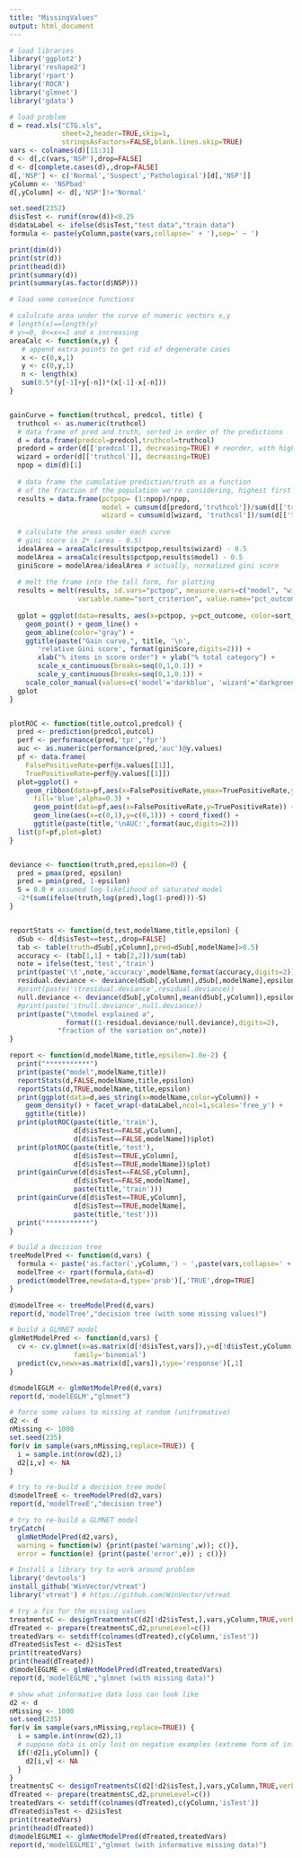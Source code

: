 ```yaml
---
title: "MissingValues"
output: html_document
---
```



```r
# load libraries
library('ggplot2')
library('reshape2')
library('rpart')
library('ROCR')
library('glmnet')
library('gdata')
```

```r
# load problem
d = read.xls("CTG.xls",
             sheet=2,header=TRUE,skip=1,
             stringsAsFactors=FALSE,blank.lines.skip=TRUE)
vars <- colnames(d)[11:31]
d <- d[,c(vars,'NSP'),drop=FALSE]
d <- d[complete.cases(d),,drop=FALSE]
d[,'NSP'] <- c('Normal','Suspect','Pathological')[d[,'NSP']]
yColumn <- 'NSPbad'
d[,yColumn] <- d[,'NSP']!='Normal'

set.seed(2352)
d$isTest <- runif(nrow(d))<0.25
d$dataLabel <- ifelse(d$isTest,"test data","train data")
formula <- paste(yColumn,paste(vars,collapse=' + '),sep=' ~ ')

print(dim(d))
print(str(d))
print(head(d))
print(summary(d))
print(summary(as.factor(d$NSP)))
```

```r
# load some conveince functions

# calulcate area under the curve of numeric vectors x,y
# length(x)==length(y)
# y>=0, 0<=x<=1 and x increasing
areaCalc <- function(x,y) {
   # append extra points to get rid of degenerate cases
   x <- c(0,x,1)
   y <- c(0,y,1)
   n <- length(x)
   sum(0.5*(y[-1]+y[-n])*(x[-1]-x[-n]))
}


gainCurve = function(truthcol, predcol, title) {
  truthcol <- as.numeric(truthcol)
  # data frame of pred and truth, sorted in order of the predictions
  d = data.frame(predcol=predcol,truthcol=truthcol)
  predord = order(d[['predcol']], decreasing=TRUE) # reorder, with highest first
  wizard = order(d[['truthcol']], decreasing=TRUE)
  npop = dim(d)[1]
  
  # data frame the cumulative prediction/truth as a function
  # of the fraction of the population we're considering, highest first
  results = data.frame(pctpop= (1:npop)/npop,
                       model = cumsum(d[predord,'truthcol'])/sum(d[['truthcol']]),
                       wizard = cumsum(d[wizard, 'truthcol'])/sum(d[['truthcol']]))
  
  # calculate the areas under each curve
  # gini score is 2* (area - 0.5)
  idealArea = areaCalc(results$pctpop,results$wizard) - 0.5
  modelArea = areaCalc(results$pctpop,results$model) - 0.5
  giniScore = modelArea/idealArea # actually, normalized gini score
  
  # melt the frame into the tall form, for plotting
  results = melt(results, id.vars="pctpop", measure.vars=c("model", "wizard"),
                 variable.name="sort_criterion", value.name="pct_outcome")
  
  gplot = ggplot(data=results, aes(x=pctpop, y=pct_outcome, color=sort_criterion)) + 
    geom_point() + geom_line() + 
    geom_abline(color="gray") +
    ggtitle(paste("Gain curve,", title, '\n', 
       'relative Gini score', format(giniScore,digits=2))) +
       xlab("% items in score order") + ylab("% total category") +
       scale_x_continuous(breaks=seq(0,1,0.1)) +
       scale_y_continuous(breaks=seq(0,1,0.1)) +
    scale_color_manual(values=c('model'='darkblue', 'wizard'='darkgreen'))
  gplot
}


plotROC <- function(title,outcol,predcol) {
  pred <- prediction(predcol,outcol)
  perf <- performance(pred,'tpr','fpr')
  auc <- as.numeric(performance(pred,'auc')@y.values)
  pf <- data.frame(
    FalsePositiveRate=perf@x.values[[1]],
    TruePositiveRate=perf@y.values[[1]])
  plot=ggplot() +
    geom_ribbon(data=pf,aes(x=FalsePositiveRate,ymax=TruePositiveRate,ymin=0),
      fill='blue',alpha=0.3) +
      geom_point(data=pf,aes(x=FalsePositiveRate,y=TruePositiveRate)) +
      geom_line(aes(x=c(0,1),y=c(0,1))) + coord_fixed() +
      ggtitle(paste(title,'\nAUC:',format(auc,digits=2)))
  list(pf=pf,plot=plot)
}


deviance <- function(truth,pred,epsilon=0) {
  pred = pmax(pred, epsilon)
  pred = pmin(pred, 1-epsilon)
  S = 0.0 # assumed log-likelihood of saturated model
  -2*(sum(ifelse(truth,log(pred),log(1-pred)))-S)
}


reportStats <- function(d,test,modelName,title,epsilon) {
  dSub <- d[d$isTest==test,,drop=FALSE]
  tab <- table(truth=dSub[,yColumn],pred=dSub[,modelName]>0.5)
  accuracy <- (tab[1,1] + tab[2,2])/sum(tab)
  note = ifelse(test,'test','train')
  print(paste('\t',note,'accuracy',modelName,format(accuracy,digits=2)))
  residual.deviance <- deviance(dSub[,yColumn],dSub[,modelName],epsilon)
  #print(paste('\tresidual.deviance',residual.deviance))
  null.deviance <- deviance(dSub[,yColumn],mean(dSub[,yColumn]),epsilon)
  #print(paste('\tnull.deviance',null.deviance))
  print(paste("\tmodel explained a",
              format((1-residual.deviance/null.deviance),digits=2),
            "fraction of the variation on",note))  
}

report <- function(d,modelName,title,epsilon=1.0e-2) {
  print("***********")
  print(paste("model",modelName,title))
  reportStats(d,FALSE,modelName,title,epsilon)
  reportStats(d,TRUE,modelName,title,epsilon)
  print(ggplot(data=d,aes_string(x=modelName,color=yColumn)) + 
    geom_density() + facet_wrap(~dataLabel,ncol=1,scales='free_y') +
    ggtitle(title))
  print(plotROC(paste(title,'train'),
                d[d$isTest==FALSE,yColumn],
                d[d$isTest==FALSE,modelName])$plot)
  print(plotROC(paste(title,'test'),
                d[d$isTest==TRUE,yColumn],
                d[d$isTest==TRUE,modelName])$plot)
  print(gainCurve(d[d$isTest==FALSE,yColumn],
                d[d$isTest==FALSE,modelName],
                paste(title,'train')))
  print(gainCurve(d[d$isTest==TRUE,yColumn],
                d[d$isTest==TRUE,modelName],
                paste(title,'test')))
  print("***********")
}
```


```r
# build a decision tree
treeModelPred <- function(d,vars) {
  formula <- paste('as.factor(',yColumn,') ~ ',paste(vars,collapse=' + '),sep='')
  modelTree <- rpart(formula,data=d)
  predict(modelTree,newdata=d,type='prob')[,'TRUE',drop=TRUE]
}

d$modelTree <- treeModelPred(d,vars)
report(d,'modelTree',"decision tree (with some missing values)")
```

```r
# build a GLMNET model
glmNetModelPred <- function(d,vars) {
  cv <- cv.glmnet(x=as.matrix(d[!d$isTest,vars]),y=d[!d$isTest,yColumn,drop=TRUE],
                family='binomial')
  predict(cv,newx=as.matrix(d[,vars]),type='response')[,1]
}

d$modelEGLM <- glmNetModelPred(d,vars)
report(d,'modelEGLM',"glmnet")
```



```r
# force some values to missing at random (unifromative)
d2 <- d
nMissing <- 1000
set.seed(235)
for(v in sample(vars,nMissing,replace=TRUE)) {
  i = sample.int(nrow(d2),1)
  d2[i,v] <- NA
}
```

```r
# try to re-build a decision tree model
d$modelTreeE <- treeModelPred(d2,vars)
report(d,'modelTreeE',"decision tree")
```


```r
# try to re-build a GLMNET model
tryCatch(
  glmNetModelPred(d2,vars),
  warning = function(w) {print(paste('warning',w)); c()},
  error = function(e) {print(paste('error',e)) ; c()})
```


```r
# Install a library try to work around problem
library('devtools')
install_github('WinVector/vtreat')
library('vtreat') # https://github.com/WinVector/vtreat
```

```r
# try a fix for the missing values
treatmentsC <- designTreatmentsC(d2[!d2$isTest,],vars,yColumn,TRUE,verbose=FALSE)
dTreated <- prepare(treatmentsC,d2,pruneLevel=c())
treatedVars <- setdiff(colnames(dTreated),c(yColumn,'isTest'))
dTreated$isTest <- d2$isTest
print(treatedVars)
print(head(dTreated))
d$modelEGLME <- glmNetModelPred(dTreated,treatedVars)
report(d,'modelEGLME',"glmnet (with missing data)")
```

```r
# show what informative data loss can look like
d2 <- d
nMissing <- 1000
set.seed(235)
for(v in sample(vars,nMissing,replace=TRUE)) {
  i = sample.int(nrow(d2),1)
  # suppose data is only lost on negative examples (extreme form of informative!)
  if(!d2[i,yColumn]) {
    d2[i,v] <- NA
  }
}
treatmentsC <- designTreatmentsC(d2[!d2$isTest,],vars,yColumn,TRUE,verbose=FALSE)
dTreated <- prepare(treatmentsC,d2,pruneLevel=c())
treatedVars <- setdiff(colnames(dTreated),c(yColumn,'isTest'))
dTreated$isTest <- d2$isTest
print(treatedVars)
print(head(dTreated))
d$modelEGLMEI <- glmNetModelPred(dTreated,treatedVars)
report(d,'modelEGLMEI',"glmnet (with informative missing data)")
```

